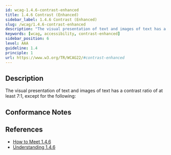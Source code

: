```yaml
---
id: wcag-1.4.6-contrast-enhanced
title: 1.4.6 Contrast (Enhanced)
sidebar_label: 1.4.6 Contrast (Enhanced)
slug: /wcag/1.4.6-contrast-enhanced
description: "The visual presentation of text and images of text has a contrast ratio of at least 7:1, except for the following: "
keywords: [wcag, accessibility, contrast-enhanced]
sidebar_position: 6
level: AAA
guideline: 1.4
principle: 1
url: https://www.w3.org/TR/WCAG22/#contrast-enhanced
---
```


## Description

The visual presentation of text and images of text has a contrast ratio of at least 7:1, except for the following:

## Conformance Notes

<Project name="ads">
</Project>

<Project name="scix">
  <Support/>
</Project>

## References

- [How to Meet 1.4.6](https://www.w3.org/WAI/WCAG22/quickref/#contrast-enhanced)
- [Understanding 1.4.6](https://www.w3.org/WAI/WCAG22/Understanding/contrast-enhanced.html)
